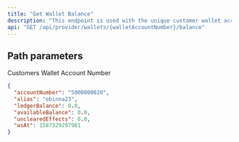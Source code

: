 ```yaml
---
title: "Get Wallet Balance"
description: "This endpoint is used with the unique customer wallet account number generated for each customer to retrieve ledger and available balance."
api: "GET /api/provider/wallets/{walletAccountNumber}/balance"
---
```


## Path parameters
<ParamField path="walletAccountNumber" type="number" required>
  Customers Wallet Account Number
</ParamField>

<ResponseExample>

```json Response
{
  "accountNumber": "5000000020",
  "alias": "obinna23",
  "ledgerBalance": 0.0,
  "availableBalance": 0.0,
  "unclearedEffects": 0.0,
  "asAt": 1587329297981
}
```

</ResponseExample>
